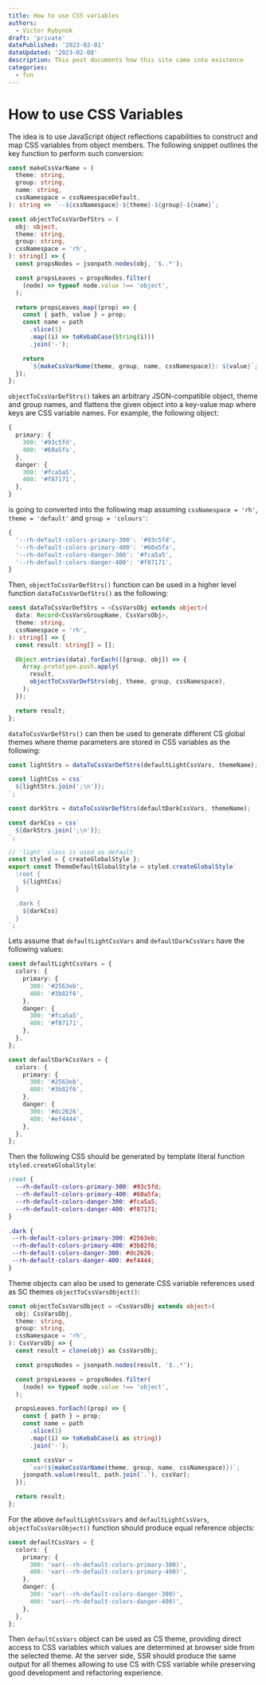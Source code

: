 ```yaml
---
title: How to use CSS variables
authors:
  - Victor Rybynok
draft: 'private'
datePublished: '2023-02-01'
dateUpdated: '2023-02-08'
description: This post documents how this site came into existence
categories:
  - fun
---
```


# How to use CSS Variables

The idea is to use JavaScript object reflections capabilities to construct and
map CSS variables from object members. The following snippet outlines the key
function to perform such conversion:

```ts
const makeCssVarName = (
  theme: string,
  group: string,
  name: string,
  cssNamespace = cssNamespaceDefault,
): string => `--${cssNamespace}-${theme}-${group}-${name}`;

const objectToCssVarDefStrs = (
  obj: object,
  theme: string,
  group: string,
  cssNamespace = 'rh',
): string[] => {
  const propsNodes = jsonpath.nodes(obj, '$..*');

  const propsLeaves = propsNodes.filter(
    (node) => typeof node.value !== 'object',
  );

  return propsLeaves.map((prop) => {
    const { path, value } = prop;
    const name = path
      .slice(1)
      .map((i) => toKebabCase(String(i)))
      .join('-');

    return
      `${makeCssVarName(theme, group, name, cssNamespace)}: ${value}`;
  });
};
```

`objectToCssVarDefStrs()` takes an arbitrary JSON-compatible object, theme and
group names, and flattens the given object into a key-value map where
keys are CSS variable names. For example, the following object:

```ts
{
  primary: {
    300: '#93c5fd',
    400: '#60a5fa',
  },
  danger: {
    300: '#fca5a5',
    400: '#f87171',
  },
}
```

is going to converted into the following map assuming `cssNamespace = 'rh'`,
`theme = 'default'` and `group = 'colours'`:

```ts
{
  '--rh-default-colors-primary-300': '#93c5fd',
  '--rh-default-colors-primary-400': '#60a5fa',
  '--rh-default-colors-danger-300': '#fca5a5',
  '--rh-default-colors-danger-400': '#f87171',
}
```

Then, `objectToCssVarDefStrs()` function can be used in a higher level
function `dataToCssVarDefStrs()` as the following:


```ts
const dataToCssVarDefStrs = <CssVarsObj extends object>(
  data: Record<CssVarsGroupName, CssVarsObj>,
  theme: string,
  cssNamespace = 'rh',
): string[] => {
  const result: string[] = [];

  Object.entries(data).forEach(([group, obj]) => {
    Array.prototype.push.apply(
      result,
      objectToCssVarDefStrs(obj, theme, group, cssNamespace),
    );
  });

  return result;
};
```

`dataToCssVarDefStrs()` can then be used to generate different CS global themes
where theme parameters are stored in CSS variables as the following:

```ts
const lightStrs = dataToCssVarDefStrs(defaultLightCssVars, themeName);

const lightCss = css`
  ${lightStrs.join(';\n')};
`;

const darkStrs = dataToCssVarDefStrs(defaultDarkCssVars, themeName);

const darkCss = css`
  ${darkStrs.join(';\n')};
`;

// 'light' class is used as default
const styled = { createGlobalStyle };
export const ThemeDefaultGlobalStyle = styled.createGlobalStyle`
  :root {
    ${lightCss}
  }

  .dark {
    ${darkCss}
  }
`;
```

Lets assume that `defaultLightCssVars` and `defaultDarkCssVars` have the
following values:

```ts
const defaultLightCssVars = {
  colors: {
    primary: {
      300: '#2563eb',
      400: '#3b82f6',
    },
    danger: {
      300: '#fca5a5',
      400: '#f87171',
    },
  },
};

const defaultDarkCssVars = {
  colors: {
    primary: {
      300: '#2563eb',
      400: '#3b82f6',
    },
    danger: {
      300: '#dc2626',
      400: '#ef4444',
    },
  },
};
```

Then the following CSS should be generated by template literal function
`styled.createGlobalStyle`:

```css
:root {
  --rh-default-colors-primary-300: #93c5fd;
  --rh-default-colors-primary-400: #60a5fa;
  --rh-default-colors-danger-300: #fca5a5;
  --rh-default-colors-danger-400: #f87171;
}

.dark {
 --rh-default-colors-primary-300: #2563eb;
 --rh-default-colors-primary-400: #3b82f6;
 --rh-default-colors-danger-300: #dc2626;
 --rh-default-colors-danger-400: #ef4444;
}
```

Theme objects can also be used to generate CSS variable references used as SC
themes `objectToCssVarsObject()`:

```ts
const objectToCssVarsObject = <CssVarsObj extends object>(
  obj: CssVarsObj,
  theme: string,
  group: string,
  cssNamespace = 'rh',
): CssVarsObj => {
  const result = clone(obj) as CssVarsObj;

  const propsNodes = jsonpath.nodes(result, '$..*');

  const propsLeaves = propsNodes.filter(
    (node) => typeof node.value !== 'object',
  );

  propsLeaves.forEach((prop) => {
    const { path } = prop;
    const name = path
      .slice(1)
      .map((i) => toKebabCase(i as string))
      .join('-');

    const cssVar = 
      `var(${makeCssVarName(theme, group, name, cssNamespace)})`;
    jsonpath.value(result, path.join('.'), cssVar);
  });

  return result;
};
```

For the above `defaultLightCssVars` and `defaultLightCssVars`,
`objectToCssVarsObject()` function should produce equal reference objects:

```ts
const defaultCssVars = {
  colors: {
    primary: {
      300: 'var(--rh-default-colors-primary-300)',
      400: 'var(--rh-default-colors-primary-400)',
    },
    danger: {
      300: 'var(--rh-default-colors-danger-300)',
      400: 'var(--rh-default-colors-danger-400)',
    }, 
  },
};
```

Then `defaultCssVars` object can be used as CS theme, providing direct access
to CSS variables which values are determined at browser side from the selected
theme. At the server side, SSR should produce the same output for all themes
allowing to use CS with CSS variable while preserving good development and
refactoring experience.
